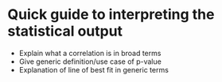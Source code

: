 # Quick guide to interpreting the statistical output
* Explain what a correlation is in broad terms
* Give generic definition/use case of p-value 
* Explanation of line of best fit in generic terms

	
